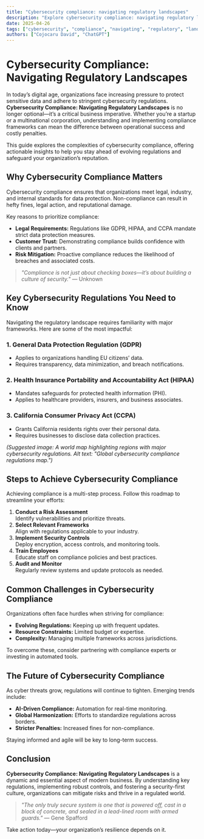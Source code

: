 ```yaml
---
title: "Cybersecurity compliance: navigating regulatory landscapes"
description: "Explore cybersecurity compliance: navigating regulatory landscapes in this detailed guide, offering insights, strategies, and practical tips to enhance your understanding and application of the topic."
date: 2025-04-26
tags: ["cybersecurity", "compliance", "navigating", "regulatory", "landscapes"]
authors: ["Cojocaru David", "ChatGPT"]
---
```


# Cybersecurity Compliance: Navigating Regulatory Landscapes  

In today’s digital age, organizations face increasing pressure to protect sensitive data and adhere to stringent cybersecurity regulations. **Cybersecurity Compliance: Navigating Regulatory Landscapes** is no longer optional—it’s a critical business imperative. Whether you’re a startup or a multinational corporation, understanding and implementing compliance frameworks can mean the difference between operational success and costly penalties.  

This guide explores the complexities of cybersecurity compliance, offering actionable insights to help you stay ahead of evolving regulations and safeguard your organization’s reputation.  

## Why Cybersecurity Compliance Matters  

Cybersecurity compliance ensures that organizations meet legal, industry, and internal standards for data protection. Non-compliance can result in hefty fines, legal action, and reputational damage.  

Key reasons to prioritize compliance:  
- **Legal Requirements:** Regulations like GDPR, HIPAA, and CCPA mandate strict data protection measures.  
- **Customer Trust:** Demonstrating compliance builds confidence with clients and partners.  
- **Risk Mitigation:** Proactive compliance reduces the likelihood of breaches and associated costs.  

> *"Compliance is not just about checking boxes—it’s about building a culture of security."* — Unknown  

## Key Cybersecurity Regulations You Need to Know  

Navigating the regulatory landscape requires familiarity with major frameworks. Here are some of the most impactful:  

### 1. General Data Protection Regulation (GDPR)  
- Applies to organizations handling EU citizens’ data.  
- Requires transparency, data minimization, and breach notifications.  

### 2. Health Insurance Portability and Accountability Act (HIPAA)  
- Mandates safeguards for protected health information (PHI).  
- Applies to healthcare providers, insurers, and business associates.  

### 3. California Consumer Privacy Act (CCPA)  
- Grants California residents rights over their personal data.  
- Requires businesses to disclose data collection practices.  

*(Suggested image: A world map highlighting regions with major cybersecurity regulations. Alt text: "Global cybersecurity compliance regulations map.")*  

## Steps to Achieve Cybersecurity Compliance  

Achieving compliance is a multi-step process. Follow this roadmap to streamline your efforts:  

1. **Conduct a Risk Assessment**  
   Identify vulnerabilities and prioritize threats.  
2. **Select Relevant Frameworks**  
   Align with regulations applicable to your industry.  
3. **Implement Security Controls**  
   Deploy encryption, access controls, and monitoring tools.  
4. **Train Employees**  
   Educate staff on compliance policies and best practices.  
5. **Audit and Monitor**  
   Regularly review systems and update protocols as needed.  

## Common Challenges in Cybersecurity Compliance  

Organizations often face hurdles when striving for compliance:  
- **Evolving Regulations:** Keeping up with frequent updates.  
- **Resource Constraints:** Limited budget or expertise.  
- **Complexity:** Managing multiple frameworks across jurisdictions.  

To overcome these, consider partnering with compliance experts or investing in automated tools.  

## The Future of Cybersecurity Compliance  

As cyber threats grow, regulations will continue to tighten. Emerging trends include:  
- **AI-Driven Compliance:** Automation for real-time monitoring.  
- **Global Harmonization:** Efforts to standardize regulations across borders.  
- **Stricter Penalties:** Increased fines for non-compliance.  

Staying informed and agile will be key to long-term success.  

## Conclusion  

**Cybersecurity Compliance: Navigating Regulatory Landscapes** is a dynamic and essential aspect of modern business. By understanding key regulations, implementing robust controls, and fostering a security-first culture, organizations can mitigate risks and thrive in a regulated world.  

> *"The only truly secure system is one that is powered off, cast in a block of concrete, and sealed in a lead-lined room with armed guards."* — Gene Spafford  

Take action today—your organization’s resilience depends on it.
